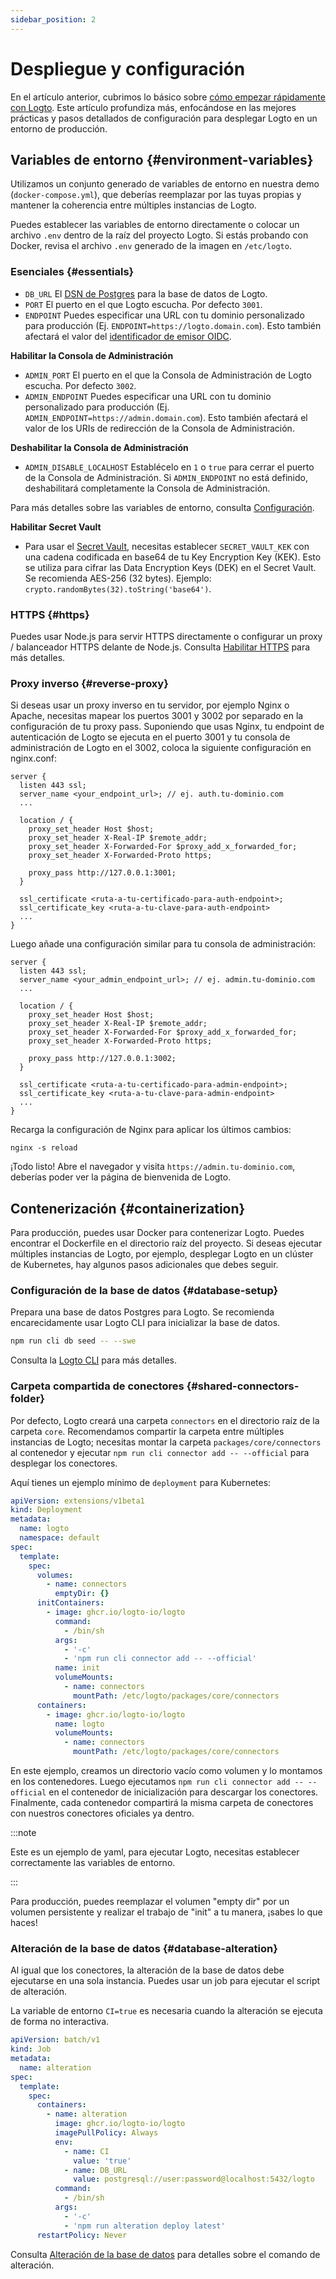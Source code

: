```yaml
---
sidebar_position: 2
---
```


# Despliegue y configuración

En el artículo anterior, cubrimos lo básico sobre [cómo empezar rápidamente con Logto](/logto-oss/get-started-with-oss). Este artículo profundiza más, enfocándose en las mejores prácticas y pasos detallados de configuración para desplegar Logto en un entorno de producción.

## Variables de entorno \{#environment-variables}

Utilizamos un conjunto generado de variables de entorno en nuestra demo (`docker-compose.yml`), que deberías reemplazar por las tuyas propias y mantener la coherencia entre múltiples instancias de Logto.

Puedes establecer las variables de entorno directamente o colocar un archivo `.env` dentro de la raíz del proyecto Logto. Si estás probando con Docker, revisa el archivo `.env` generado de la imagen en `/etc/logto`.

### Esenciales \{#essentials}

- `DB_URL` El [DSN de Postgres](https://www.postgresql.org/docs/14/libpq-connect.html#id-1.7.3.8.3.6) para la base de datos de Logto.
- `PORT` El puerto en el que Logto escucha. Por defecto `3001`.
- `ENDPOINT` Puedes especificar una URL con tu dominio personalizado para producción (Ej. `ENDPOINT=https://logto.domain.com`). Esto también afectará el valor del [identificador de emisor OIDC](https://openid.net/specs/openid-connect-core-1_0.html#IssuerIdentifier).

**Habilitar la Consola de Administración**

- `ADMIN_PORT` El puerto en el que la Consola de Administración de Logto escucha. Por defecto `3002`.
- `ADMIN_ENDPOINT` Puedes especificar una URL con tu dominio personalizado para producción (Ej. `ADMIN_ENDPOINT=https://admin.domain.com`). Esto también afectará el valor de los URIs de redirección de la Consola de Administración.

**Deshabilitar la Consola de Administración**

- `ADMIN_DISABLE_LOCALHOST` Establécelo en `1` o `true` para cerrar el puerto de la Consola de Administración. Si `ADMIN_ENDPOINT` no está definido, deshabilitará completamente la Consola de Administración.

Para más detalles sobre las variables de entorno, consulta [Configuración](/concepts/core-service/configuration/).

**Habilitar Secret Vault**

- Para usar el [Secret Vault](/secret-vault), necesitas establecer `SECRET_VAULT_KEK` con una cadena codificada en base64 de tu Key Encryption Key (KEK). Esto se utiliza para cifrar las Data Encryption Keys (DEK) en el Secret Vault. Se recomienda AES-256 (32 bytes). Ejemplo: `crypto.randomBytes(32).toString('base64')`.

### HTTPS \{#https}

Puedes usar Node.js para servir HTTPS directamente o configurar un proxy / balanceador HTTPS delante de Node.js. Consulta [Habilitar HTTPS](/concepts/core-service/configuration/#enabling-https) para más detalles.

### Proxy inverso \{#reverse-proxy}

Si deseas usar un proxy inverso en tu servidor, por ejemplo Nginx o Apache, necesitas mapear los puertos 3001 y 3002 por separado en la configuración de tu proxy pass. Suponiendo que usas Nginx, tu endpoint de autenticación de Logto se ejecuta en el puerto 3001 y tu consola de administración de Logto en el 3002, coloca la siguiente configuración en nginx.conf:

```
server {
  listen 443 ssl;
  server_name <your_endpoint_url>; // ej. auth.tu-dominio.com
  ...

  location / {
    proxy_set_header Host $host;
    proxy_set_header X-Real-IP $remote_addr;
    proxy_set_header X-Forwarded-For $proxy_add_x_forwarded_for;
    proxy_set_header X-Forwarded-Proto https;

    proxy_pass http://127.0.0.1:3001;
  }

  ssl_certificate <ruta-a-tu-certificado-para-auth-endpoint>;
  ssl_certificate_key <ruta-a-tu-clave-para-auth-endpoint>
  ...
}
```

Luego añade una configuración similar para tu consola de administración:

```
server {
  listen 443 ssl;
  server_name <your_admin_endpoint_url>; // ej. admin.tu-dominio.com
  ...

  location / {
    proxy_set_header Host $host;
    proxy_set_header X-Real-IP $remote_addr;
    proxy_set_header X-Forwarded-For $proxy_add_x_forwarded_for;
    proxy_set_header X-Forwarded-Proto https;

    proxy_pass http://127.0.0.1:3002;
  }

  ssl_certificate <ruta-a-tu-certificado-para-admin-endpoint>;
  ssl_certificate_key <ruta-a-tu-clave-para-admin-endpoint>
  ...
}
```

Recarga la configuración de Nginx para aplicar los últimos cambios:

```
nginx -s reload
```

¡Todo listo! Abre el navegador y visita `https://admin.tu-dominio.com`, deberías poder ver la página de bienvenida de Logto.

## Contenerización \{#containerization}

Para producción, puedes usar Docker para contenerizar Logto. Puedes encontrar el Dockerfile en el directorio raíz del proyecto. Si deseas ejecutar múltiples instancias de Logto, por ejemplo, desplegar Logto en un clúster de Kubernetes, hay algunos pasos adicionales que debes seguir.

### Configuración de la base de datos \{#database-setup}

Prepara una base de datos Postgres para Logto. Se recomienda encarecidamente usar Logto CLI para inicializar la base de datos.

```bash
npm run cli db seed -- --swe
```

Consulta la [Logto CLI](/logto-oss/using-cli) para más detalles.

### Carpeta compartida de conectores \{#shared-connectors-folder}

Por defecto, Logto creará una carpeta `connectors` en el directorio raíz de la carpeta `core`. Recomendamos compartir la carpeta entre múltiples instancias de Logto; necesitas montar la carpeta `packages/core/connectors` al contenedor y ejecutar `npm run cli connector add -- --official` para desplegar los conectores.

Aquí tienes un ejemplo mínimo de `deployment` para Kubernetes:

```yaml
apiVersion: extensions/v1beta1
kind: Deployment
metadata:
  name: logto
  namespace: default
spec:
  template:
    spec:
      volumes:
        - name: connectors
          emptyDir: {}
      initContainers:
        - image: ghcr.io/logto-io/logto
          command:
            - /bin/sh
          args:
            - '-c'
            - 'npm run cli connector add -- --official'
          name: init
          volumeMounts:
            - name: connectors
              mountPath: /etc/logto/packages/core/connectors
      containers:
        - image: ghcr.io/logto-io/logto
          name: logto
          volumeMounts:
            - name: connectors
              mountPath: /etc/logto/packages/core/connectors
```

En este ejemplo, creamos un directorio vacío como volumen y lo montamos en los contenedores. Luego ejecutamos `npm run cli connector add -- --official` en el contenedor de inicialización para descargar los conectores. Finalmente, cada contenedor compartirá la misma carpeta de conectores con nuestros conectores oficiales ya dentro.

:::note

Este es un ejemplo de yaml, para ejecutar Logto, necesitas establecer correctamente las variables de entorno.

:::

Para producción, puedes reemplazar el volumen "empty dir" por un volumen persistente y realizar el trabajo de "init" a tu manera, ¡sabes lo que haces!

### Alteración de la base de datos \{#database-alteration}

Al igual que los conectores, la alteración de la base de datos debe ejecutarse en una sola instancia. Puedes usar un job para ejecutar el script de alteración.

La variable de entorno `CI=true` es necesaria cuando la alteración se ejecuta de forma no interactiva.

```yaml
apiVersion: batch/v1
kind: Job
metadata:
  name: alteration
spec:
  template:
    spec:
      containers:
        - name: alteration
          image: ghcr.io/logto-io/logto
          imagePullPolicy: Always
          env:
            - name: CI
              value: 'true'
            - name: DB_URL
              value: postgresql://user:password@localhost:5432/logto
          command:
            - /bin/sh
          args:
            - '-c'
            - 'npm run alteration deploy latest'
      restartPolicy: Never
```

Consulta [Alteración de la base de datos](/logto-oss/using-cli/database-alteration/) para detalles sobre el comando de alteración.

